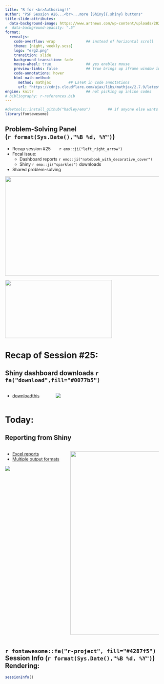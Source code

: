 ```yaml
---
title: "R for <br>Authoring!!" 
author: "PSP Session #26...<br>...more [Shiny]{.shiny} buttons"
title-slide-attributes: 
  data-background-image: https://www.artnews.com/wp-content/uploads/2020/08/AdobeStock_325659585.jpeg?w=1500
#  data-background-opacity: ".5"
format:
  revealjs:
    code-overflow: wrap              ## instead of horizontal scroll
    theme: [night, weekly.scss]
    logo: "erg2.png"
    transition: slide
    background-transition: fade
    mouse-wheel: true                ## yes enables mouse
    preview-links: false             ## true brings up iframe window instead of "site"
    code-annotations: hover 
    html-math-method: 
      method: mathjax        ## LaTeX in code annotations
      url: "https://cdnjs.cloudflare.com/ajax/libs/mathjax/2.7.9/latest.js?config=TeX-MML-AM_CHTML"
engine: knitr                        ## not picking up inline codes
# bibliography: r-references.bib
---
```


```r
#devtools::install_github("hadley/emo")        ## if anyone else wants to render
library(fontawesome)
```

## Problem-Solving Panel <br>(`r format(Sys.Date(),"%B %d, %Y")`)

::: {layout="[80,20]"}
::: first-column
-   Recap session #25&nbsp;&nbsp;&nbsp;&nbsp;&nbsp;&nbsp;&nbsp;`r emo::ji("left_right_arrow")`
-   Focal issue:
    - Dashboard reports `r emo::ji("notebook_with_decorative_cover")`
    - Shiny `r emo::ji("sparkles")` downloads
-   Shared problem-solving
:::

::: second-column
:::
:::

![](img/title25.JPG){.absolute top="170" right="-120" width="550" height="325"}

![](https://rstudio-data.com/wp-content/uploads/2023/05/Shiny-logo.png){.absolute bottom="70" right="-90" width="350" height="190"}

# Recap of Session #25: 

## [Shiny]{.shiny} dashboard downloads `r fa("download",fill="#0077b5")`

::: {.columns}

::: {.column width="30%"}
+ [downloadthis](https://cran.r-project.org/web/packages/downloadthis/vignettes/downloadthis.html)

:::

::: {.column width="70%"}

![](https://fmmattioni.github.io/downloadthis/logo.png)
:::
:::

# Today: 

## Reporting from [Shiny]{.shiny} 

:::: {.columns}
::: {.column width="40%"}
+ [Excel reports](https://i1.wp.com/res.cloudinary.com/dxqnb8xjb/image/upload/v1563802321/app_dashboard_daapzg.png?w=584&ssl=1)
+ [Multiple output formats](https://stackoverflow.com/questions/47368360/make-a-download-button-in-shiny-app-that-saves-a-data-frame-in-an-excel-file-and)

![](https://i1.wp.com/res.cloudinary.com/dxqnb8xjb/image/upload/v1563802329/app_modal_hspqzn.png?w=584&ssl=1)
:::

::: {.column width="60%"}
![](https://i1.wp.com/res.cloudinary.com/dxqnb8xjb/image/upload/v1563802321/app_dashboard_daapzg.png?w=584&ssl=1){.absolute right="-400" height="600"}
:::
::::

## `r fontawesome::fa("r-project", fill="#4287f5")` Session Info (`r format(Sys.Date(),"%B %d, %Y")`) Rendering:

```r
sessionInfo()
```

